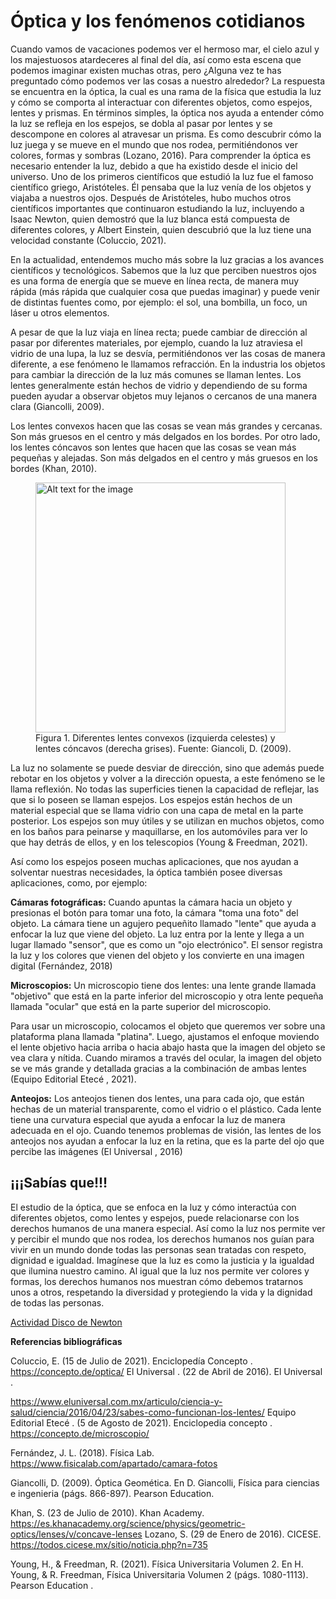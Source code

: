 
# Óptica y los fenómenos cotidianos

Cuando vamos de vacaciones podemos ver el hermoso mar, el cielo azul y los majestuosos
atardeceres al final del día, así como esta escena que podemos imaginar existen muchas
otras, pero ¿Alguna vez te has preguntado cómo podemos ver las cosas a nuestro
alrededor? La respuesta se encuentra en la óptica, la cual es una rama de la física que
estudia la luz y cómo se comporta al interactuar con diferentes objetos, como espejos,
lentes y prismas. En términos simples, la óptica nos ayuda a entender cómo la luz se refleja
en los espejos, se dobla al pasar por lentes y se descompone en colores al atravesar un
prisma. Es como descubrir cómo la luz juega y se mueve en el mundo que nos rodea,
permitiéndonos ver colores, formas y sombras (Lozano, 2016).
Para comprender la óptica es necesario entender la luz, debido a que ha existido desde
el inicio del universo. Uno de los primeros científicos que estudió la luz fue el famoso
científico griego, Aristóteles. Él pensaba que la luz venía de los objetos y viajaba a nuestros
ojos. Después de Aristóteles, hubo muchos otros científicos importantes que continuaron
estudiando la luz, incluyendo a Isaac Newton, quien demostró que la luz blanca está
compuesta de diferentes colores, y Albert Einstein, quien descubrió que la luz tiene una
velocidad constante (Coluccio, 2021).

En la actualidad, entendemos mucho más sobre la luz gracias a los avances científicos y
tecnológicos. Sabemos que la luz que perciben nuestros ojos es una forma de energía que
se mueve en línea recta, de manera muy rápida (más rápida que cualquier cosa que
puedas imaginar) y puede venir de distintas fuentes como, por ejemplo: el sol, una
bombilla, un foco, un láser u otros elementos.

A pesar de que la luz viaja en línea recta; puede cambiar de dirección al pasar por
diferentes materiales, por ejemplo, cuando la luz atraviesa el vidrio de una lupa, la luz se
desvía, permitiéndonos ver las cosas de manera diferente, a ese fenómeno le llamamos
refracción. En la industria los objetos para cambiar la dirección de la luz más comunes se
llaman lentes. Los lentes generalmente están hechos de vidrio y dependiendo de su forma
pueden ayudar a observar objetos muy lejanos o cercanos de una manera clara
(Giancolli, 2009).


Los lentes convexos hacen que las cosas se vean más grandes y cercanas. Son más
gruesos en el centro y más delgados en los bordes. Por otro lado, los lentes cóncavos son
lentes que hacen que las cosas se vean más pequeñas y alejadas. Son más delgados en
el centro y más gruesos en los bordes (Khan, 2010).


<figure className="w-full flex flex-col items-center justify-center mb-2"> <img src="/imgs/docs/g2-1.png" alt="Alt text for the image" width="400" height="400" />
<figcaption >
Figura 1. Diferentes lentes convexos (izquierda celestes) y lentes
cóncavos (derecha grises).
Fuente: Giancoli, D. (2009).
</figcaption>
</figure>

La luz no solamente se puede desviar de dirección, sino que además puede rebotar en los
objetos y volver a la dirección opuesta, a este fenómeno se le llama reflexión. No todas las
superficies tienen la capacidad de reflejar, las que si lo poseen se llaman espejos. Los
espejos están hechos de un material especial que se llama vidrio con una capa de metal
en la parte posterior. Los espejos son muy útiles y se utilizan en muchos objetos, como en
los baños para peinarse y maquillarse, en los automóviles para ver lo que hay detrás de
ellos, y en los telescopios (Young & Freedman, 2021).

Así como los espejos poseen muchas aplicaciones, que nos ayudan a solventar nuestras
necesidades, la óptica también posee diversas aplicaciones, como, por ejemplo:

**Cámaras fotográficas:** Cuando apuntas la cámara hacia un objeto y presionas el botón
para tomar una foto, la cámara "toma una foto" del objeto. La cámara tiene un agujero
pequeñito llamado "lente" que ayuda a enfocar la luz que viene del objeto. La luz entra
por la lente y llega a un lugar llamado "sensor", que es como un "ojo electrónico". El sensor registra la luz y los colores que vienen del objeto y los convierte en una imagen digital
(Fernández, 2018)

**Microscopios:** Un microscopio tiene dos lentes: una lente grande llamada "objetivo" que
está en la parte inferior del microscopio y otra lente pequeña llamada "ocular" que está
en la parte superior del microscopio.

Para usar un microscopio, colocamos el objeto que queremos ver sobre una plataforma
plana llamada "platina". Luego, ajustamos el enfoque moviendo el lente objetivo hacia
arriba o hacia abajo hasta que la imagen del objeto se vea clara y nítida. Cuando
miramos a través del ocular, la imagen del objeto se ve más grande y detallada gracias a
la combinación de ambas lentes (Equipo Editorial Etecé , 2021).

**Anteojos:** Los anteojos tienen dos lentes, una para cada ojo, que están hechas de un
material transparente, como el vidrio o el plástico. Cada lente tiene una curvatura
especial que ayuda a enfocar la luz de manera adecuada en el ojo. Cuando tenemos
problemas de visión, las lentes de los anteojos nos ayudan a enfocar la luz en la retina, que
es la parte del ojo que percibe las imágenes (El Universal , 2016)

## ¡¡¡Sabías que!!!

El estudio de la óptica, que se enfoca en la luz y cómo interactúa
con diferentes objetos, como lentes y espejos, puede relacionarse
con los derechos humanos de una manera especial. Así como la luz
nos permite ver y percibir el mundo que nos rodea, los derechos
humanos nos guían para vivir en un mundo donde todas las personas sean tratadas con
respeto, dignidad e igualdad.
Imagínese que la luz es como la justicia y la igualdad que ilumina nuestro camino. Al igual
que la luz nos permite ver colores y formas, los derechos humanos nos muestran cómo
debemos tratarnos unos a otros, respetando la diversidad y protegiendo la vida y la
dignidad de todas las personas.

<a href="/guide/newton-disk" className="font-serif flex flex-col justify-center items-center bg-gradient-to-br from-red-400 to-orange-500 text-white font-bold rounded p-2 hover:bg-sky-300 mt-10 mb-8"> 
    Actividad Disco de Newton
    <GiPrism size={40}/>
</a>

**Referencias bibliográficas**

Coluccio, E. (15 de Julio de 2021). Enciclopedía Concepto . https://concepto.de/optica/
El Universal . (22 de Abril de 2016). El Universal .

https://www.eluniversal.com.mx/articulo/ciencia-y-salud/ciencia/2016/04/23/sabes-como-funcionan-los-lentes/
Equipo Editorial Etecé . (5 de Agosto de 2021). Enciclopedia concepto .
https://concepto.de/microscopio/

Fernández, J. L. (2018). Física Lab. https://www.fisicalab.com/apartado/camara-fotos

Giancolli, D. (2009). Óptica Geomética. En D. Giancolli, Física para ciencias e ingenieria
(págs. 866-897). Pearson Education.

Khan, S. (23 de Julio de 2010). Khan Academy.
https://es.khanacademy.org/science/physics/geometric-optics/lenses/v/concave-lenses
Lozano, S. (29 de Enero de 2016). CICESE. https://todos.cicese.mx/sitio/noticia.php?n=735

Young, H., & Freedman, R. (2021). Física Universitaria Volumen 2. En H. Young, & R.
Freedman, Física Universitaria Volumen 2 (págs. 1080-1113). Pearson Education .